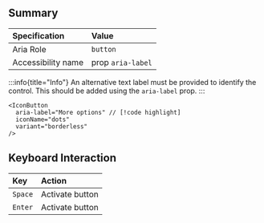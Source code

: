 ## Summary

| Specification      | Value             |
| :----------------- | :---------------- |
| Aria Role          | `button`          |
| Accessibility name | prop `aria-label` |

:::info{title="Info"}
An alternative text label must be provided to identify the control. This should be added using the `aria-label` prop.
:::

```tsx
<IconButton
  aria-label="More options" // [!code highlight]
  iconName="dots"
  variant="borderless"
/>
```

## Keyboard Interaction

| Key     | Action          |
| :------ | :-------------- |
| `Space` | Activate button |
| `Enter` | Activate button |
